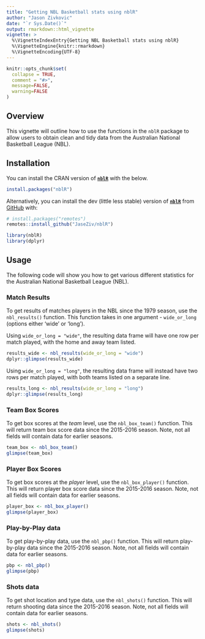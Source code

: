 ```yaml
---
title: "Getting NBL Basketball stats using nblR"
author: "Jason Zivkovic"
date: "`r Sys.Date()`"
output: rmarkdown::html_vignette
vignette: >
  %\VignetteIndexEntry{Getting NBL Basketball stats using nblR}
  %\VignetteEngine{knitr::rmarkdown}
  %\VignetteEncoding{UTF-8}
---
```


```r
knitr::opts_chunk$set(
  collapse = TRUE,
  comment = "#>",
  message=FALSE,
  warning=FALSE
)
```


## Overview

This vignette will outline how to use the functions in the `nblR` package to allow users to obtain clean and tidy data from the Australian National Basketball League (NBL).


## Installation


You can install the CRAN version of [**```nblR```** ](https://CRAN.R-project.org/package=nblR) with the below.

```r
install.packages("nblR")
```


Alternatively, you can install the dev (little less stable) version of [**```nblR```**](https://github.com/JaseZiv/nblR/) from [GitHub](https://github.com/JaseZiv/nblR) with:

```r
# install.packages("remotes")
remotes::install_github("JaseZiv/nblR")
```


```r
library(nblR)
library(dplyr)
```


## Usage


The following code will show you how to get various different statistics for the Australian National Basketball League (NBL).


### Match Results

To get results of matches players in the NBL since the 1979 season, use the `nbl_results()` function. This function takes in one argument - `wide_or_long` (options either 'wide' or 'long').

Using `wide_or_long = "wide"`, the resulting data frame will have one row per match played, with the home and away team listed.

```r
results_wide <- nbl_results(wide_or_long = "wide")
dplyr::glimpse(results_wide)
```


Using `wide_or_long = "long"`, the resulting data frame will instead have two rows per match played, with both teams listed on a separate line.

```r
results_long <- nbl_results(wide_or_long = "long")
dplyr::glimpse(results_long)
```


### Team Box Scores

To get box scores at the *team* level, use the `nbl_box_team()` function. This will return team box score data since the 2015-2016 season. Note, not all fields will contain data for earlier seasons.

```r
team_box <- nbl_box_team()
glimpse(team_box)
```


### Player Box Scores

To get box scores at the *player* level, use the `nbl_box_player()` function. This will return player box score data since the 2015-2016 season. Note, not all fields will contain data for earlier seasons.

```r
player_box <- nbl_box_player()
glimpse(player_box)
```


### Play-by-Play data

To get play-by-play data, use the `nbl_pbp()` function. This will return play-by-play data since the 2015-2016 season. Note, not all fields will contain data for earlier seasons.

```r
pbp <- nbl_pbp()
glimpse(pbp)
```



### Shots data

To get shot location and type data, use the `nbl_shots()` function. This will return shooting data since the 2015-2016 season. Note, not all fields will contain data for earlier seasons.

```r
shots <- nbl_shots()
glimpse(shots)
```
